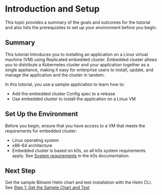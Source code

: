 # Introduction and Setup

This topic provides a summary of the goals and outcomes for the tutorial and also lists the prerequisites to set up your environment before you begin.

## Summary

This tutorial introduces you to installing an application on a Linux virtual machine (VM) using Replicated embedded cluster. Embedded cluster allows you to distribute a Kubernetes cluster and your application together as a single appliance, making it easy for enterprise users to install, update, and manage the application and the cluster in tandem.

In this tutorial, you use a sample application to learn how to:

* Add the embedded cluster Config spec to a release
* Use embedded cluster to install the application on a Linux VM

## Set Up the Environment

Before you begin, ensure that you have access to a VM that meets the requirements for embedded cluster:
* Linux operating system
* x86-64 architecture
* Embedded cluster is based on k0s, so all k0s system requirements apply. See [System requirements](https://docs.k0sproject.io/head/system-requirements/) in the k0s documentation.

## Next Step

Get the sample Bitnami Helm chart and test installation with the Helm CLI. See [Step 1: Get the Sample Chart and Test](/vendor/tutorial-embedded-cluster-get-chart)